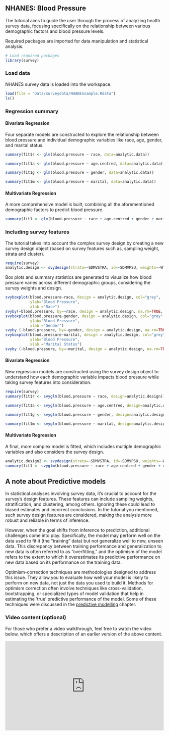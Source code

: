 ## NHANES: Blood Pressure {.unnumbered}

The tutorial aims to guide the user through the process of analyzing health survey data, focusing specifically on the relationship between various demographic factors and blood pressure levels.

Required packages are imported for data manipulation and statistical analysis.

```r
# Load required packages
library(survey)
```

### Load data

NHANES survey data is loaded into the workspace.

```r
load(file = "Data/surveydata/NHANESsample.Rdata")
ls()
```

### Regression summary

#### Bivariate Regression

Four separate models are constructed to explore the relationship between blood pressure and individual demographic variables like race, age, gender, and marital status.

```r
summary(fit1r <- glm(blood.pressure ~ race, data=analytic.data))
```

```r
summary(fit1a <- glm(blood.pressure ~ age.centred, data=analytic.data))
```

```r
summary(fit1g <- glm(blood.pressure ~ gender, data=analytic.data))
```

```r
summary(fit1m <- glm(blood.pressure ~ marital, data=analytic.data))
```

#### Multivariate Regression

A more comprehensive model is built, combining all the aforementioned demographic factors to predict blood pressure.

```r
summary(fit1 <- glm(blood.pressure ~ race + age.centred + gender + marital, data=analytic.data))
```

### Including survey features

The tutorial takes into account the complex survey design by creating a new survey design object (based on survey features such as, sampling weight, strata and cluster).

```r
require(survey)
analytic.design <- svydesign(strata=~SDMVSTRA, id=~SDMVPSU, weights=~WTMEC2YR, data=analytic.data, nest=TRUE)
```

Box plots and summary statistics are generated to visualize how blood pressure varies across different demographic groups, considering the survey weights and design.

```r
svyboxplot(blood.pressure~race, design = analytic.design, col="grey", 
           ylab="Blood Pressure", 
           xlab ="Race")
svyby(~blood.pressure, by=~race, design = analytic.design, na.rm=TRUE, ci=TRUE, svymean)
svyboxplot(blood.pressure~gender, design = analytic.design, col="grey", 
           ylab="Blood Pressure", 
           xlab ="Gender")
svyby (~blood.pressure, by=~gender, design = analytic.design, na.rm=TRUE, ci=TRUE, svymean)
svyboxplot(blood.pressure~marital, design = analytic.design, col="grey", 
           ylab="Blood Pressure", 
           xlab ="Marital Status")
svyby (~blood.pressure, by=~marital, design = analytic.design, na.rm=TRUE, ci=TRUE, svymean)
```

#### Bivariate Regression

New regression models are constructed using the survey design object to understand how each demographic variable impacts blood pressure while taking survey features into consideration.

```r
require(survey)
summary(fit1r <- svyglm(blood.pressure ~ race, design=analytic.design))
```

```r
summary(fit1a <- svyglm(blood.pressure ~ age.centred, design=analytic.design))
```

```r
summary(fit1g <- svyglm(blood.pressure ~ gender, design=analytic.design))
```

```r
summary(fit1m <- svyglm(blood.pressure ~ marital, design=analytic.design))
```

#### Multivariate Regression

A final, more complex model is fitted, which includes multiple demographic variables and also considers the survey design.

```r
analytic.design2 <- svydesign(strata=~SDMVSTRA, id=~SDMVPSU, weights=~WTMEC2YR, data=analytic.data, nest=TRUE)
summary(fit1 <- svyglm(blood.pressure ~ race + age.centred + gender + marital, design=analytic.design2))
```

## A note about Predictive models

In statistical analyses involving survey data, it's crucial to account for the survey's design features. These features can include sampling weights, stratification, and clustering, among others. Ignoring these could lead to biased estimates and incorrect conclusions. In the tutorial you mentioned, such survey design features are considered, making the analysis more robust and reliable in terms of inference.

However, when the goal shifts from inference to prediction, additional challenges come into play. Specifically, the model may perform well on the data used to fit it (the "training" data) but not generalize well to new, unseen data. This discrepancy between training performance and generalization to new data is often referred to as "overfitting," and the optimism of the model refers to the extent to which it overestimates its predictive performance on new data based on its performance on the training data.

Optimism-correction techniques are methodologies designed to address this issue. They allow you to evaluate how well your model is likely to perform on new data, not just the data you used to build it. Methods for optimism correction often involve techniques like cross-validation, bootstrapping, or specialized types of model validation that help in estimating the 'true' predictive performance of the model. Some of these techniques were discussed in the [predictive modelling](predictivefactors.html) chapter.

### Video content (optional)

::: callout-tip
For those who prefer a video walkthrough, feel free to watch the video below, which offers a description of an earlier version of the above content.
:::

::: {style="position: relative; padding-bottom: 56.25%; height: 0; overflow: hidden;"}
<iframe src="https://www.youtube.com/embed/6GfpPKPnLEE" style="position: absolute; top: 0; left: 0; width: 100%; height: 100%; border:0;" allowfullscreen>

</iframe>
:::